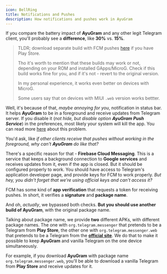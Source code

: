 ```yaml
---
icon: BellRing
title: Notifications and Pushes
description: How notifications and pushes work in AyuGram
---
```


If you compare the battery impact of **AyuGram** and any other legit Telegram client, you'll probably see a **difference**, like **30%** vs. **15%**.

> TLDR; download separate build with FCM pushes [here](https://t.me/ayugramfcm) if you have Play Store.
> 
> Tho it's worth to mention that these builds may work or not, depending on your ROM and installed GApps/MicroG.
> Check if this build works fine for you, and if it's not - revert to the original version.
>
> In my personal experience, it works even better on devices with MicroG.
> 
> Some users say that on devices with MIUI `.web` version works bettter.

Well, it's because of that, *maybe annoying for you*, notification in status bar. It helps **AyuGram** to be in a foreground and receive updates from Telegram server. If you disable it (*not hide, but disable option **AyuGram Push Service***) in the preferences, most likely your system will kill the app. You can read more [here](https://dontkillmyapp.com/) about this problem.

You'd ask, like *if other clients receive that pushes without working in the foreground, why can't **AyuGram** do like that?*

There's a specific reason for that - **Firebase Cloud Messaging**. This is a service that keeps a background connection to **Google services** and receives updates from it, even if the app is closed. But it should be configured properly to work. You should have access to Telegram's application developer page, and provide keys for FCM to work properly. *But hey, you didn't forget that we're using official keys and can't access it?*

FCM has some kind of **app verification** that requests a token for receiving pushes. In short, it verifies a **signature** and **package name**.

And oh, *actually*, we bypassed both checks. **But you should use another build of AyuGram**, with the original package name.

Talking about package name, we provide **two** different APKs, with different package names. The one with `org.telegram.messenger` that pretends to be a Telegram from **Play Store**, the other one with `org.telegram.messenger.web` that pretends to be a Telegram from the **[official site](https://telegram.org/android)**. We do that to make it possible to keep **AyuGram** and vanilla Telegram on the one device simultaneously.

For example, if you download **AyuGram** with package name `org.telegram.messenger.web`, you'll be able to download a vanilla Telegram from **Play Store** and receive updates for it.